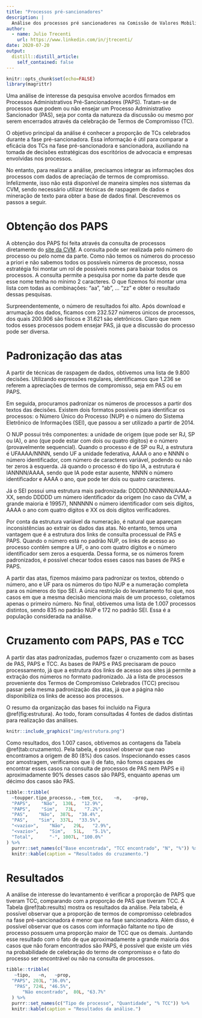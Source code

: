 ```yaml
---
title: "Processos pré-sancionadores"
description: |
  Análise dos processos pré sancionadores na Comissão de Valores Mobiliários.
author:
  - name: Julio Trecenti
    url: https://www.linkedin.com/in/jtrecenti/
date: 2020-07-20
output:
  distill::distill_article:
    self_contained: false
---
```


```r
knitr::opts_chunk$set(echo=FALSE)
library(magrittr)
```

Uma análise de interesse da pesquisa envolve acordos firmados em Processos Administrativos Pré-Sancionadores (PAPS). Tratam-se de processos que podem ou não ensejar um Processo Administrativo Sancionador (PAS), seja por conta da natureza da discussão ou mesmo por serem encerrados através da celebração de Termos de Compromisso (TC).

O objetivo principal da análise é conhecer a proporção de TCs celebrados durante a fase pré-sancionadora. Essa informação é útil para comparar a eficácia dos TCs na fase pré-sancionadora e sancionadora, auxiliando na tomada de decisões estratégicas dos escritórios de advocacia e empresas envolvidas nos processos.

No entanto, para realizar a análise, precisamos integrar as informações dos processos com dados de apreciação de termos de compromisso. Infelizmente, isso não está disponível de maneira simples nos sistemas da CVM, sendo necessário utilizar técnicas de raspagem de dados e mineração de texto para obter a base de dados final. Descrevemos os passos a seguir.

# Obtenção dos PAPS

A obtenção dos PAPS foi feita através da consulta de processos diretamente do [site da CVM](http://sistemas.cvm.gov.br/asp/cvmwww/processos/formproc_.asp). A consulta pode ser realizada pelo número do processo ou pelo nome da parte. Como não temos os números do processo a priori e não sabemos todos os possíveis números de processo, nossa estratégia foi montar um rol de possíveis nomes para baixar todos os processos. A consulta permite a pesquisa por nome da parte desde que esse nome tenha no mínimo 2 caracteres. O que fizemos foi montar uma lista com todas as combinações: "aa", "ab", ... "zz" e obter o resultado dessas pesquisas.

Surpreendentemente, o número de resultados foi alto. Após download e arrumação dos dados, ficamos com 232.527 números únicos de processos, dos quais 200.906 são físicos e 31.621 são eletrônicos. Claro que nem todos esses processos podem ensejar PAS, já que a discussão do processo pode ser diversa.

# Padronização das atas

A partir de técnicas de raspagem de dados, obtivemos uma lista de 9.800 decisões. Utilizando expressões regulares, identificamos que 1.236 se referem a apreciações de termos de compromisso, seja em PAS ou em PAPS. 

Em seguida, procuramos padronizar os números de processos a partir dos textos das decisões. Existem dois formatos possíveis para identificar os processos: o Número Único do Processo (NUP) e o número do Sistema Eletrônico de Informações (SEI), que passou a ser utilizado a partir de 2014.

O NUP possui três componentes: a unidade de origem (que pode ser RJ, SP ou IA), o ano (que pode estar com dois ou quatro dígitos) e o número (provavelmente sequencial). Quando o processo é de SP ou RJ, a estrutura é UFAAAA/NNNN, sendo UF a unidade federativa, AAAA o ano e NNNN o número identificador, com número de caracteres variável, podendo ou não ter zeros à esquerda. Já quando o processo é do tipo IA, a estrutura é IANNNN/AAAA, sendo que IA pode estar ausente, NNNN o número identificador e AAAA o ano, que pode ter dois ou quatro caracteres.

Já o SEI possui uma estrutura mais padronizada: DDDDD.NNNNNN/AAAA-XX, sendo DDDDD um número identificador da origem (no caso da CVM, a grande maioria é 19957), NNNNNN o número identificador com seis dígitos, AAAA o ano com quatro dígitos e XX os dois dígitos verificadores.

Por conta da estrutura variável da numeração, é natural que apareçam inconsistências ao extrair os dados das atas. No entanto, temos uma vantagem que é a estrutura dos links de consulta processual de PAS e PAPS. Quando o número está no padrão NUP, os links de acesso ao processo contêm sempre a UF, o ano com quatro dígitos e o número identificador sem zeros a esquerda. Dessa forma, se os números forem padronizados, é possível checar todos esses casos nas bases de PAS e PAPS.

A partir das atas, fizemos máximo para padronizar os textos, obtendo o número, ano e UF para os números do tipo NUP e a numeração completa para os números do tipo SEI. A única restrição do levantamento foi que, nos casos em que a mesma decisão menciona mais de um processo, coletamos apenas o primeiro número. No final, obtivemos uma lista de 1.007 processos distintos, sendo 835 no padrão NUP e 172 no padrão SEI. Essa é a população considerada na análise.

# Cruzamento com PAPS, PAS e TCC

A partir das atas padronizadas, pudemos fazer o cruzamento com as bases de PAS, PAPS e TCC. As bases de PAPS e PAS precisaram de pouco processamento, já que a estrutura dos links de acesso aos sites já permite a extração dos números no formato padronizado. Já a lista de processos proveniente dos Termos de Compromisso Celebrados (TCC) precisou passar pela mesma padronização das atas, já que a página não disponibiliza os links de acesso aos processos.

O resumo da organização das bases foi incluído na Figura \@ref(fig:estrutura). Ao todo, foram consultadas 4 fontes de dados distintas para realização das análises.

```r
knitr::include_graphics("img/estrutura.png")
```

Como resultados, dos 1.007 casos, obtivemos as contagens da Tabela \@ref(tab:cruzamento). Pela tabela, é possível observar que nao encontramos a origem de 80 (8%) dos casos. Inspecionando esses casos por amostragem, verificamos que i) de fato, não fomos capazes de encontrar esses casos na consulta de processos de PAS nem PAPS e ii) aproximadamente 90% desses casos são PAPS, enquanto apenas um décimo dos casos são PAS.

```r
tibble::tribble(
  ~toupper.tipo_processo., ~tem_tcc,    ~n,    ~prop,
  "PAPS",    "Não",  130L,  "12.9%",
  "PAPS",    "Sim",   73L,   "7.2%",
  "PAS",    "Não",  387L,  "38.4%",
  "PAS",    "Sim",  337L,  "33.5%",
  "<vazio>",    "Não",   29L,   "2.9%",
  "<vazio>",    "Sim",   51L,   "5.1%",
  "Total",      "-", 1007L, "100.0%"
) %>% 
  purrr::set_names(c("Base encontrada", "TCC encontrado", "N", "%")) %>% 
  knitr::kable(caption = "Resultados do cruzamento.")
```

# Resultados

A análise de interesse do levantamento é verificar a proporção de PAPS que tiveram TCC, comparando com a proporção de PAS que tiveram TCC. A Tabela \@ref(tab:results) mostra os resultados da análise. Pela tabela, é possível observar que a proporção de termos de compromisso celebrados na fase pré-sancionadora é menor que na fase sancionadora. Além disso, é possível observar que os casos com informação faltante no tipo de processo possuem uma proporção maior de TCC que os demais. Juntando esse resultado com o fato de que aproximadamente a grande maioria dos casos que não foram encontrados são PAPS, é possível que existe um viés na probabilidade de celebração do termo de compromisso e o fato do processo ser encontrável ou não na consulta de processos.

```r
tibble::tribble(
   ~tipo,   ~n,   ~prop,
  "PAPS", 203L, "36.0%",
   "PAS", 724L, "46.5%",
      "Não encontrado",  80L, "63.7%"
  ) %>% 
  purrr::set_names(c("Tipo de processo", "Quantidade", "% TCC")) %>% 
  knitr::kable(caption = "Resultados da análise.")
```

